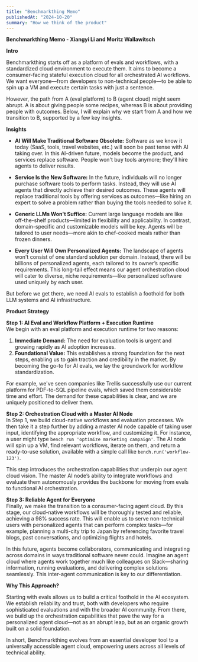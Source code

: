 ```yaml
---
title: "Benchmarkthing Memo"
publishedAt: "2024-10-20"
summary: "How we think of the product"
---
```



**Benchmarkthing Memo - Xiangyi Li and Moritz Wallawitsch**

**Intro**

Benchmarkthing starts off as a platform of evals and workflows, with a standardized cloud environment to execute them. It aims to become a consumer-facing stateful execution cloud for all orchestrated AI workflows. We want everyone—from developers to non-technical people—to be able to spin up a VM and execute certain tasks with just a sentence.

However, the path from A (eval platform) to B (agent cloud) might seem abrupt. A is about giving people some recipes, whereas B is about providing people with outcomes. Below, I will explain why we start from A and how we transition to B, supported by a few key insights.

**Insights**

- **AI Will Make Traditional Software Obsolete:** Software as we know it today (SaaS, tools, travel websites, etc.) will soon be past tense with AI taking over. In this AI-driven future, models become the product, and services replace software. People won't buy tools anymore; they'll hire agents to deliver results.

- **Service Is the New Software:** In the future, individuals will no longer purchase software tools to perform tasks. Instead, they will use AI agents that directly achieve their desired outcomes. These agents will replace traditional tools by offering services as outcomes—like hiring an expert to solve a problem rather than buying the tools needed to solve it.

- **Generic LLMs Won't Suffice:** Current large language models are like off-the-shelf products—limited in flexibility and applicability. In contrast, domain-specific and customizable models will be key. Agents will be tailored to user needs—more akin to chef-cooked meals rather than frozen dinners.

- **Every User Will Own Personalized Agents:** The landscape of agents won't consist of one standard solution per domain. Instead, there will be billions of personalized agents, each tailored to its owner’s specific requirements. This long-tail effect means our agent orchestration cloud will cater to diverse, niche requirements—like personalized software used uniquely by each user.

But before we get there, we need AI evals to establish a foothold for both LLM systems and AI infrastructure.

**Product Strategy**

**Step 1: AI Eval and Workflow Platform + Execution Runtime**  
We begin with an eval platform and execution runtime for two reasons:

1. **Immediate Demand:** The need for evaluation tools is urgent and growing rapidly as AI adoption increases.
2. **Foundational Value:** This establishes a strong foundation for the next steps, enabling us to gain traction and credibility in the market. By becoming the go-to for AI evals, we lay the groundwork for workflow standardization.

For example, we've seen companies like Trellis successfully use our current platform for PDF-to-SQL pipeline evals, which saved them considerable time and effort. The demand for these capabilities is clear, and we are uniquely positioned to deliver them.

**Step 2: Orchestration Cloud with a Master AI Node**  
In Step 1, we build cloud-native workflows and evaluation processes. We then take it a step further by adding a master AI node capable of taking user input, identifying the appropriate workflow, and customizing it. For instance, a user might type `bench run 'optimize marketing campaign'`. The AI node will spin up a VM, find relevant workflows, iterate on them, and return a ready-to-use solution, available with a simple call like `bench.run('workflow-123')`.

This step introduces the orchestration capabilities that underpin our agent cloud vision. The master AI node’s ability to integrate workflows and evaluate them autonomously provides the backbone for moving from evals to functional AI orchestration.

**Step 3: Reliable Agent for Everyone**  
Finally, we make the transition to a consumer-facing agent cloud. By this stage, our cloud-native workflows will be thoroughly tested and reliable, achieving a 98% success rate. This will enable us to serve non-technical users with personalized agents that can perform complex tasks—for example, planning a multi-city trip to Japan by referencing favorite travel blogs, past conversations, and optimizing flights and hotels.

In this future, agents become collaborators, communicating and integrating across domains in ways traditional software never could. Imagine an agent cloud where agents work together much like colleagues on Slack—sharing information, running evaluations, and delivering complex solutions seamlessly. This inter-agent communication is key to our differentiation.

**Why This Approach?**

Starting with evals allows us to build a critical foothold in the AI ecosystem. We establish reliability and trust, both with developers who require sophisticated evaluations and with the broader AI community. From there, we build up the orchestration capabilities that pave the way for a personalized agent cloud—not as an abrupt leap, but as an organic growth built on a solid foundation.

In short, Benchmarkthing evolves from an essential developer tool to a universally accessible agent cloud, empowering users across all levels of technical ability.

